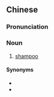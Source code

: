 ==Chinese==
{{zh-forms|s=洗发香波|type=22}}

===Pronunciation===
{{zh-pron
|m=xǐ髮 xiāngbō
|c=sai2 faat3 hoeng1 bo1
|cat=n
}}

===Noun===
{{zh-noun}}

# [[shampoo]]

====Synonyms====
* {{zh-l|洗髮水}}
* {{zh-l|洗髮劑}}